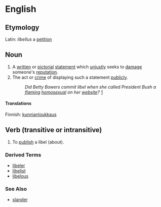 =English=

==Etymology==
Latin: ''libellus'' a [[petition]]

==Noun==

# A [[written]] or [[pictorial]] [[statement]] which [[unjustly]] seeks to [[damage]] someone's [[reputation]].
# The act or [[crime]] of displaying such a statement [[publicly]].
#: ''Did Betty Bowers commit libel when she called President Bush a [[flaming]] [[homosexual]] on her [[website]]?'' [http://www.bettybowers.com/isbushgay.html]  

====Translations====
Finnish: [[kunnianloukkaus]]

==Verb (transitive or intransitive)==

# To [[publish]] a libel (about).

===Derived Terms===
*[[libeler]]
*[[libelist]]
*[[libelous]]

===See Also===
*[[slander]]